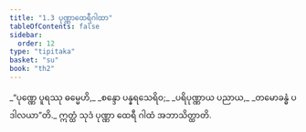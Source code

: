 ```yaml
---
title: "1.3 ပုဏ္ဏာထေရီဂါထာ"
tableOfContents: false
sidebar:
  order: 12
type: "tipitaka"
basket: "su"
book: "th2"
---
```



<DynamicBreadcrumb />

<Division number="3" book="th2">

<Paragraph number="6" type="verses" book="th2">
_“ပုဏ္ဏေ ပူရဿု ဓမ္မေဟိ,_  
_စန္ဒော ပန္နရသေရိဝ;_  
_ပရိပုဏ္ဏာယ ပညာယ,_  
_တမောခန္ဓံ ပဒါလယာ”တိ._  

</Paragraph>

<Paragraph number="7" book="th2">
ဣတ္ထံ သုဒံ ပုဏ္ဏာ ထေရီ ဂါထံ အဘာသိတ္ထာတိ.
</Paragraph>
</Division>